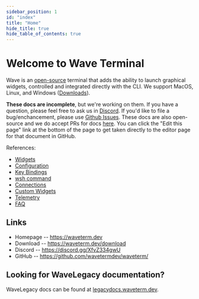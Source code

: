 ```yaml
---
sidebar_position: 1
id: "index"
title: "Home"
hide_title: true
hide_table_of_contents: true
---
```



# Welcome to Wave Terminal

Wave is an [open-source](https://github.com/wavetermdev/waveterm) terminal that adds the ability to launch graphical widgets, controlled and integrated directly with the CLI. We support MacOS, Linux, and Windows ([Downloads](https://waveterm.dev/download)).

**These docs are incomplete**, but we're working on them. If you have a question, please feel free to ask us in [Discord](https://discord.gg/XfvZ334gwU). If you'd like to file a bug/enchancement, please
use [Github Issues](https://github.com/wavetermdev/waveterm/issues). These docs are also open-source and we do accept PRs for docs [here](https://github.com/wavetermdev/waveterm/blob/main/docs). You can click the "Edit this page" link at the bottom of the page to get taken directly to the editor page for that document in GitHub.

References:

- [Widgets](./widgets)
- [Configuration](./config)
- [Key Bindings](./keybindings)
- [wsh command](./wsh)
- [Connections](./connections)
- [Custom Widgets](./customwidgets)
- [Telemetry](./telemetry)
- [FAQ](./faq)

<!--
## Features

<CardGroup>
	<Card href="features/preview" icon="fa-file-magnifying-glass" title="File Previews" description="Preview widgets let you view markdown, images, video, CSVs, and more inline." />
	<Card href="features/remotes" icon="fa-server" title="Reliable Remote Connections" description="Automatic reconnection, remote file previews, and more." />
	<Card href="features/ai" icon="fa-sparkles" title="Integrated AI" description="Inline AI Chat Windows hooked up to any LLM (local or remote)." />
	<Card href="features/browser" icon="fa-globe" title="Inline Web Browser" description="Access online content without switching context." />
	<Card href="features/charts" icon="fa-chart-simple" title="Data Visualization" description="Create graphs of system stats or custom data piped directly from CLI programs." />
</CardGroup>
-->

## Links

- Homepage -- https://waveterm.dev
- Download -- https://waveterm.dev/download
- Discord -- https://discord.gg/XfvZ334gwU
- GitHub -- https://github.com/wavetermdev/waveterm/

## Looking for WaveLegacy documentation?

WaveLegacy docs can be found at [legacydocs.waveterm.dev](https://legacydocs.waveterm.dev).
